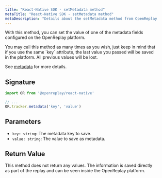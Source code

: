 ```yaml
---
title: "React-Native SDK - setMetadata method"
metaTitle: "React-Native SDK - setMetadata method"
metaDescription: "Details about the setMetadata method from OpenReplay's React-Native SDK"
---
```


With this method, you can set the value of one of the metadata fields configured on the OpenReplay platform.

<Aside type="note">
	You may call this method as many times as you wish, just keep in mind that if you use the same `key` attribute, the last value you passed will be saved in the platform. All previous values will be lost.
</Aside>

See [metadata](/installation/metadata) for more details.

## Signature
```js
import OR from '@openreplay/react-native'

// ...
OR.tracker.metadata('key', 'value')
```

## Parameters

- `key: string`: The metadata key to save.
- `value: string`: The value to save as metadata.

## Return Value

This method does not return any values. The information is saved directly as part of the replay and can be seen inside the OpenReplay platform.
